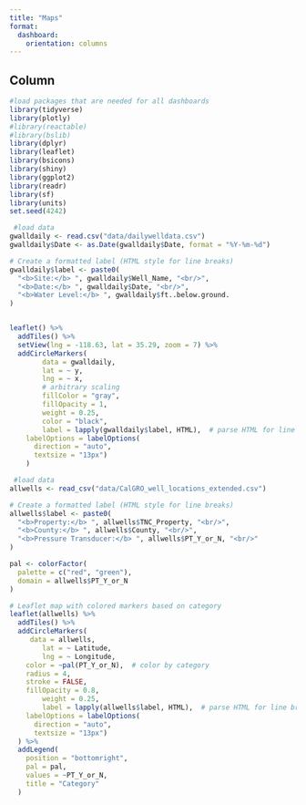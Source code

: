 ```yaml
---
title: "Maps"
format: 
  dashboard: 
    orientation: columns
---
```



## Column{width="50%"}



```r
#load packages that are needed for all dashboards
library(tidyverse)
library(plotly)             
#library(reactable)
#library(bslib)
library(dplyr)
library(leaflet)
library(bsicons)
library(shiny)
library(ggplot2)
library(readr)
library(sf)
library(units)
set.seed(4242)
```


```r
 #load data
gwalldaily <- read.csv("data/dailywelldata.csv")
gwalldaily$Date <- as.Date(gwalldaily$Date, format = "%Y-%m-%d")

# Create a formatted label (HTML style for line breaks)
gwalldaily$label <- paste0(
  "<b>Site:</b> ", gwalldaily$Well_Name, "<br/>",
  "<b>Date:</b> ", gwalldaily$Date, "<br/>",
  "<b>Water Level:</b> ", gwalldaily$ft..below.ground.
)


leaflet() %>%
  addTiles() %>%
  setView(lng = -118.63, lat = 35.29, zoom = 7) %>% 
  addCircleMarkers(
        data = gwalldaily,
        lat = ~ y,
        lng = ~ x,
        # arbitrary scaling
        fillColor = "gray",
        fillOpacity = 1,
        weight = 0.25,
        color = "black",
        label = lapply(gwalldaily$label, HTML),  # parse HTML for line breaks
    labelOptions = labelOptions(
      direction = "auto",
      textsize = "13px")
    )

```


```r
 #load data
allwells <- read_csv("data/CalGRO_well_locations_extended.csv")

# Create a formatted label (HTML style for line breaks)
allwells$label <- paste0(
  "<b>Property:</b> ", allwells$TNC_Property, "<br/>",
  "<b>County:</b> ", allwells$County, "<br/>",
  "<b>Pressure Transducer:</b> ", allwells$PT_Y_or_N, "<br/>"
)

pal <- colorFactor(
  palette = c("red", "green"),
  domain = allwells$PT_Y_or_N
)

# Leaflet map with colored markers based on category
leaflet(allwells) %>%
  addTiles() %>%
  addCircleMarkers(
     data = allwells,
        lat = ~ Latitude,
        lng = ~ Longitude,
    color = ~pal(PT_Y_or_N),  # color by category
    radius = 4,
    stroke = FALSE,
    fillOpacity = 0.8,
        weight = 0.25,
        label = lapply(allwells$label, HTML),  # parse HTML for line breaks
    labelOptions = labelOptions(
      direction = "auto",
      textsize = "13px")
  ) %>%
  addLegend(
    position = "bottomright",
    pal = pal,
    values = ~PT_Y_or_N,
    title = "Category"
  )
```
